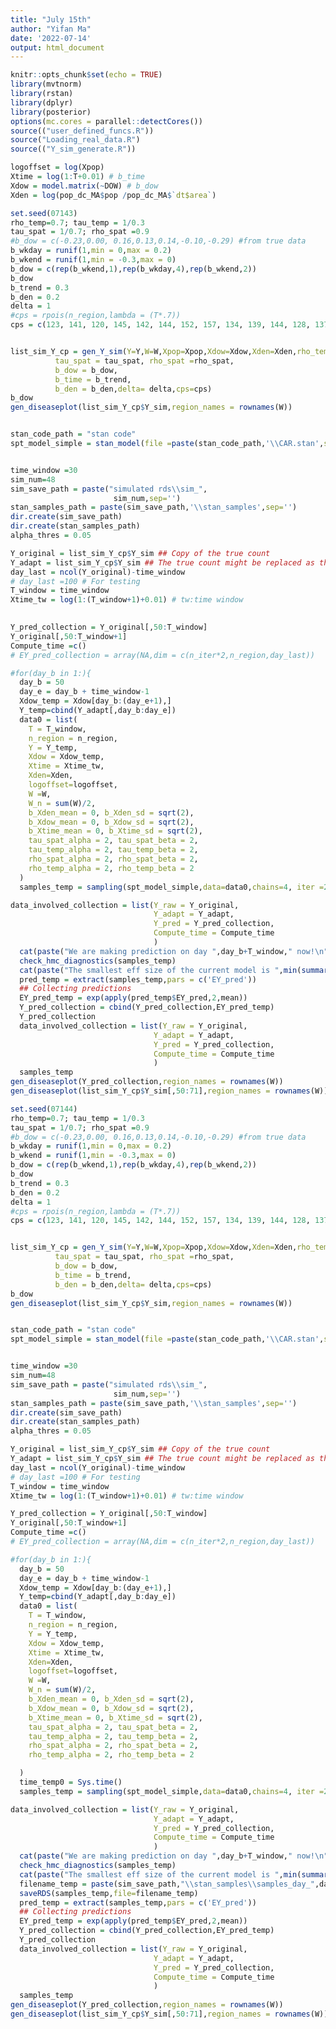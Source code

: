 ---
title: "July 15th"
author: "Yifan Ma"
date: '2022-07-14'
output: html_document
---

```{r setup, include=FALSE}
knitr::opts_chunk$set(echo = TRUE)
library(mvtnorm)
library(rstan)
library(dplyr)
library(posterior)
options(mc.cores = parallel::detectCores())
source(("user_defined_funcs.R"))
source("Loading_real_data.R")
source(("Y_sim_generate.R"))
```


```{r}
logoffset = log(Xpop)
Xtime = log(1:T+0.01) # b_time
Xdow = model.matrix(~DOW) # b_dow
Xden = log(pop_dc_MA$pop /pop_dc_MA$`dt$area`)
```


```{r}
set.seed(07143)
rho_temp=0.7; tau_temp = 1/0.3
tau_spat = 1/0.7; rho_spat =0.9 
#b_dow = c(-0.23,0.00, 0.16,0.13,0.14,-0.10,-0.29) #from true data
b_wkday = runif(1,min = 0,max = 0.2)
b_wkend = runif(1,min = -0.3,max = 0)
b_dow = c(rep(b_wkend,1),rep(b_wkday,4),rep(b_wkend,2))
b_dow
b_trend = 0.3 
b_den = 0.2
delta = 1
#cps = rpois(n_region,lambda = (T*.7))
cps = c(123, 141, 120, 145, 142, 144, 152, 157, 134, 139, 144, 128, 137) # cps fixed for simulation


list_sim_Y_cp = gen_Y_sim(Y=Y,W=W,Xpop=Xpop,Xdow=Xdow,Xden=Xden,rho_temp =rho_temp, tau_temp =tau_temp,
          tau_spat = tau_spat, rho_spat =rho_spat,
          b_dow = b_dow,
          b_time = b_trend,
          b_den = b_den,delta= delta,cps=cps)
b_dow
gen_diseaseplot(list_sim_Y_cp$Y_sim,region_names = rownames(W))


stan_code_path = "stan code"
spt_model_simple = stan_model(file =paste(stan_code_path,'\\CAR.stan',sep=''))


time_window =30
sim_num=48
sim_save_path = paste("simulated rds\\sim_",
                       sim_num,sep='')
stan_samples_path = paste(sim_save_path,'\\stan_samples',sep='')
dir.create(sim_save_path)
dir.create(stan_samples_path)
alpha_thres = 0.05

Y_original = list_sim_Y_cp$Y_sim ## Copy of the true count
Y_adapt = list_sim_Y_cp$Y_sim ## The true count might be replaced as the loop goes on
day_last = ncol(Y_original)-time_window
# day_last =100 # For testing
T_window = time_window
Xtime_tw = log(1:(T_window+1)+0.01) # tw:time window
    

Y_pred_collection = Y_original[,50:T_window]
Y_original[,50:T_window+1]
Compute_time =c()
# EY_pred_collection = array(NA,dim = c(n_iter*2,n_region,day_last))

#for(day_b in 1:){
  day_b = 50
  day_e = day_b + time_window-1
  Xdow_temp = Xdow[day_b:(day_e+1),]
  Y_temp=cbind(Y_adapt[,day_b:day_e])
  data0 = list(
    T = T_window,
    n_region = n_region,
    Y = Y_temp,
    Xdow = Xdow_temp,
    Xtime = Xtime_tw,
    Xden=Xden,
    logoffset=logoffset,
    W =W,
    W_n = sum(W)/2,
    b_Xden_mean = 0, b_Xden_sd = sqrt(2),   
    b_Xdow_mean = 0, b_Xdow_sd = sqrt(2),
    b_Xtime_mean = 0, b_Xtime_sd = sqrt(2),
    tau_spat_alpha = 2, tau_spat_beta = 2,
    tau_temp_alpha = 2, tau_temp_beta = 2,
    rho_spat_alpha = 2, rho_spat_beta = 2,
    rho_temp_alpha = 2, rho_temp_beta = 2
  )
  samples_temp = sampling(spt_model_simple,data=data0,chains=4, iter =2000,control = list(adapt_delta =0.9,max_treedepth = 15,metric='diag_e'))

data_involved_collection = list(Y_raw = Y_original,
                                Y_adapt = Y_adapt,
                                Y_pred = Y_pred_collection,
                                Compute_time = Compute_time
                                )
  cat(paste("We are making prediction on day ",day_b+T_window," now!\n",sep=''))
  check_hmc_diagnostics(samples_temp)
  cat(paste("The smallest eff size of the current model is ",min(summary(samples_temp)$summary[,'n_eff']),"\n",sep=''))
  pred_temp = extract(samples_temp,pars = c('EY_pred'))
  ## Collecting predictions
  EY_pred_temp = exp(apply(pred_temp$EY_pred,2,mean))
  Y_pred_collection = cbind(Y_pred_collection,EY_pred_temp)
  Y_pred_collection
  data_involved_collection = list(Y_raw = Y_original,
                                Y_adapt = Y_adapt,
                                Y_pred = Y_pred_collection,
                                Compute_time = Compute_time
                                )
  samples_temp
gen_diseaseplot(Y_pred_collection,region_names = rownames(W))
gen_diseaseplot(list_sim_Y_cp$Y_sim[,50:71],region_names = rownames(W))

```

```{r}
set.seed(07144)
rho_temp=0.7; tau_temp = 1/0.3
tau_spat = 1/0.7; rho_spat =0.9 
#b_dow = c(-0.23,0.00, 0.16,0.13,0.14,-0.10,-0.29) #from true data
b_wkday = runif(1,min = 0,max = 0.2)
b_wkend = runif(1,min = -0.3,max = 0)
b_dow = c(rep(b_wkend,1),rep(b_wkday,4),rep(b_wkend,2))
b_dow
b_trend = 0.3 
b_den = 0.2
delta = 1
#cps = rpois(n_region,lambda = (T*.7))
cps = c(123, 141, 120, 145, 142, 144, 152, 157, 134, 139, 144, 128, 137) # cps fixed for simulation


list_sim_Y_cp = gen_Y_sim(Y=Y,W=W,Xpop=Xpop,Xdow=Xdow,Xden=Xden,rho_temp =rho_temp, tau_temp =tau_temp,
          tau_spat = tau_spat, rho_spat =rho_spat,
          b_dow = b_dow,
          b_time = b_trend,
          b_den = b_den,delta= delta,cps=cps)
b_dow
gen_diseaseplot(list_sim_Y_cp$Y_sim,region_names = rownames(W))


stan_code_path = "stan code"
spt_model_simple = stan_model(file =paste(stan_code_path,'\\CAR.stan',sep=''))


time_window =30
sim_num=48
sim_save_path = paste("simulated rds\\sim_",
                       sim_num,sep='')
stan_samples_path = paste(sim_save_path,'\\stan_samples',sep='')
dir.create(sim_save_path)
dir.create(stan_samples_path)
alpha_thres = 0.05

Y_original = list_sim_Y_cp$Y_sim ## Copy of the true count
Y_adapt = list_sim_Y_cp$Y_sim ## The true count might be replaced as the loop goes on
day_last = ncol(Y_original)-time_window
# day_last =100 # For testing
T_window = time_window
Xtime_tw = log(1:(T_window+1)+0.01) # tw:time window

Y_pred_collection = Y_original[,50:T_window]
Y_original[,50:T_window+1]
Compute_time =c()
# EY_pred_collection = array(NA,dim = c(n_iter*2,n_region,day_last))

#for(day_b in 1:){
  day_b = 50
  day_e = day_b + time_window-1
  Xdow_temp = Xdow[day_b:(day_e+1),]
  Y_temp=cbind(Y_adapt[,day_b:day_e])
  data0 = list(
    T = T_window,
    n_region = n_region,
    Y = Y_temp,
    Xdow = Xdow_temp,
    Xtime = Xtime_tw,
    Xden=Xden,
    logoffset=logoffset,
    W =W,
    W_n = sum(W)/2,
    b_Xden_mean = 0, b_Xden_sd = sqrt(2),    
    b_Xdow_mean = 0, b_Xdow_sd = sqrt(2), 
    b_Xtime_mean = 0, b_Xtime_sd = sqrt(2),
    tau_spat_alpha = 2, tau_spat_beta = 2,
    tau_temp_alpha = 2, tau_temp_beta = 2,
    rho_spat_alpha = 2, rho_spat_beta = 2,
    rho_temp_alpha = 2, rho_temp_beta = 2

  )
  time_temp0 = Sys.time()
  samples_temp = sampling(spt_model_simple,data=data0,chains=4, iter =2000,control = list(adapt_delta =0.9,max_treedepth = 15,metric='diag_e'))

data_involved_collection = list(Y_raw = Y_original,
                                Y_adapt = Y_adapt,
                                Y_pred = Y_pred_collection,
                                Compute_time = Compute_time
                                )
  cat(paste("We are making prediction on day ",day_b+T_window," now!\n",sep=''))
  check_hmc_diagnostics(samples_temp)
  cat(paste("The smallest eff size of the current model is ",min(summary(samples_temp)$summary[,'n_eff']),"\n",sep=''))
  filename_temp = paste(sim_save_path,"\\stan_samples\\samples_day_",day_b,'.rds',sep='')
  saveRDS(samples_temp,file=filename_temp)
  pred_temp = extract(samples_temp,pars = c('EY_pred'))
  ## Collecting predictions
  EY_pred_temp = exp(apply(pred_temp$EY_pred,2,mean))
  Y_pred_collection = cbind(Y_pred_collection,EY_pred_temp)
  Y_pred_collection
  data_involved_collection = list(Y_raw = Y_original,
                                Y_adapt = Y_adapt,
                                Y_pred = Y_pred_collection,
                                Compute_time = Compute_time
                                )
  samples_temp
gen_diseaseplot(Y_pred_collection,region_names = rownames(W))
gen_diseaseplot(list_sim_Y_cp$Y_sim[,50:71],region_names = rownames(W))

```